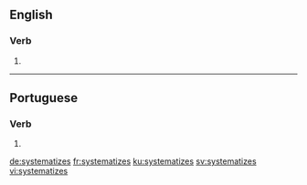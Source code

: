 ==English==

===Verb===
{{head|en}}

# {{en-third-person singular of|systematize}}

----

==Portuguese==

===Verb===
{{pt-verb-form}}

# {{pt-verb-form-of|systematizar}}

[[de:systematizes]]
[[fr:systematizes]]
[[ku:systematizes]]
[[sv:systematizes]]
[[vi:systematizes]]